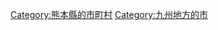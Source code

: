 {{Commonscat|Tamana, Kumamoto}}
{{Catmore}}

{{DEFAULTSORT:Tamana-shi}}
[[Category:熊本縣的市町村|Category:熊本縣的市町村]]
[[Category:九州地方的市|Category:九州地方的市]]